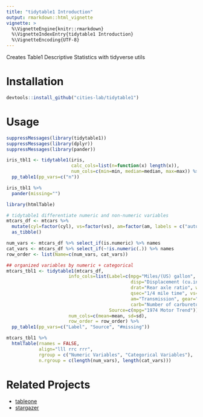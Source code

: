 ```yaml
---
title: "tidytable1 Introduction"
output: rmarkdown::html_vignette
vignette: >
  %\VignetteEngine{knitr::rmarkdown}
  %\VignetteIndexEntry{tidytable1 Introduction}
  %\VignetteEncoding{UTF-8}
---
```


Creates Table1 Descriptive Statistics with tidyverse utils

# Installation

```r
devtools::install_github("cities-lab/tidytable1")
```

# Usage
```r
suppressMessages(library(tidytable1))
suppressMessages(library(dplyr))
suppressMessages(library(pander))

iris_tbl1 <- tidytable1(iris,
                        calc_cols=list(n=function(x) length(x)),
                        num_cols=c(min=min, median=median, max=max)) %>%
  pp_table1(pp_vars=c("n")) 

iris_tbl1 %>%
  pander(missing="")
```

```r
library(htmlTable)

# tidytable1 differentiate numeric and non-numeric variables
mtcars_df <- mtcars %>%
  mutate(cyl=factor(cyl), vs=factor(vs), am=factor(am, labels = c("automatic", "manual"))) %>%
  as_tibble()

num_vars <- mtcars_df %>% select_if(is.numeric) %>% names
cat_vars <- mtcars_df %>% select_if(~!is.numeric(.)) %>% names            
row_order <- list(Name=c(num_vars, cat_vars))

## organized variables by numeric + categorical
mtcars_tbl1 <- tidytable1(mtcars_df,
                       info_cols=list(Label=c(mpg="Miles/(US) gallon", cyl="Number of cylinders", 
                                              disp="Displacement (cu.in.)", hp="Gross horsepower",
                                              drat="Rear axle ratio", wt="Weight (1000 lbs)",
                                              qsec="1/4 mile time", vs="V/S", 
                                              am="Transmission", gear="Number of forward gears",
                                              carb="Number of carburetors"),
                                      Source=c(mpg="1974 Motor Trend")),
                       num_cols=c(mean=mean, sd=sd),
                       row_order = row_order) %>%
  pp_table1(pp_vars=c("Label", "Source", "#missing"))

mtcars_tbl1 %>% 
  htmlTable(rnames = FALSE,
            align="lll rrc rrr",
            rgroup = c("Numeric Variables", "Categorical Variables"),
            n.rgroup = c(length(num_vars), length(cat_vars)))
```

# Related Projects
- [tableone](https://github.com/kaz-yos/tableone)
- [stargazer](https://cran.r-project.org/web/packages/stargazer/)
